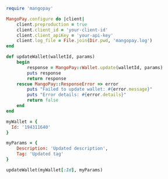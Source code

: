   
```ruby Ruby  
require 'mangopay'

MangoPay.configure do |client|
    client.preproduction = true
    client.client_id = 'your-client-id'
    client.client_apiKey = 'your-api-key'
    client.log_file = File.join(Dir.pwd, 'mangopay.log')
end

def updateWallet(walletId, params)
    begin
        response = MangoPay::Wallet.update(walletId, params)
        puts response
        return response
    rescue MangoPay::ResponseError => error
        puts "Failed to update wallet: #{error.message}"
        puts "Error details: #{error.details}"
        return false
    end
end

myWallet = {
  Id: '194311640'
}

myParams = {
    Description: 'Updated description',
    Tag: 'Updated tag'
}

updateWallet(myWallet[:Id], myParams)  
```